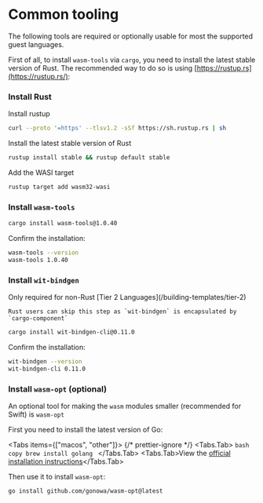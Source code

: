 
# Common tooling

The following tools are required or optionally usable for most the supported guest languages.

First of all, to install `wasm-tools` via `cargo`, you need to install the latest stable version of Rust. The recommended way to do so is using [https://rustup.rs](https://rustup.rs/):

<Steps>

### Install Rust

Install rustup

```bash copy
curl --proto '=https' --tlsv1.2 -sSf https://sh.rustup.rs | sh
```

Install the latest stable version of Rust

```bash copy
rustup install stable && rustup default stable
```

Add the WASI target

```bash copy
rustup target add wasm32-wasi
```

### Install `wasm-tools`

```bash copy
cargo install wasm-tools@1.0.40
```

Confirm the installation:

```bash
wasm-tools --version
wasm-tools 1.0.40
```

### Install `wit-bindgen`

<Callout type="info">
    Only required for non-Rust [Tier 2 Languages](/building-templates/tier-2)

    Rust users can skip this step as `wit-bindgen` is encapsulated by `cargo-component`

</Callout>

```bash copy
cargo install wit-bindgen-cli@0.11.0
```

Confirm the installation:

```bash
wit-bindgen --version
wit-bindgen-cli 0.11.0
```

</Steps>

### Install `wasm-opt` (optional)

An optional tool for making the `wasm` modules smaller (recommended for Swift) is `wasm-opt`

First you need to install the latest version of Go:

<Tabs items={["macos", "other"]}>
  {/* prettier-ignore */}
  <Tabs.Tab>
    ```bash copy
    brew install golang
    ```
  </Tabs.Tab>
  <Tabs.Tab>View the [official installation instructions](https://go.dev/doc/install)</Tabs.Tab>
</Tabs>

Then use it to install `wasm-opt`:

```bash copy
go install github.com/gonowa/wasm-opt@latest
```
